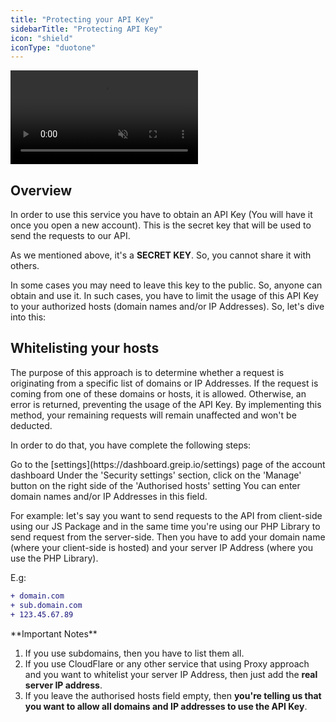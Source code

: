 ```yaml
---
title: "Protecting your API Key"
sidebarTitle: "Protecting API Key"
icon: "shield"
iconType: "duotone"
---
```


<Frame caption="Greip Dashboard – Protecting your API Key">
  <video
    autoPlay
    muted
    loop
    playsInline
    className="w-full rounded-xl"
    src="https://vz-0866dab1-a77.b-cdn.net/2edc67cf-e6f1-4361-8af6-25fb35fb361e/play_720p.mp4"
  ></video>
</Frame>

## Overview

In order to use this service you have to obtain an API Key (You will have it once you open a new account). This is the secret key that will be used to send the requests to our API.

As we mentioned above, it's a **SECRET KEY**. So, you cannot share it with others.

In some cases you may need to leave this key to the public. So, anyone can obtain and use it. In such cases, you have to limit the usage of this API Key to your authorized hosts (domain names and/or IP Addresses). So, let's dive into this:

## Whitelisting your hosts

The purpose of this approach is to determine whether a request is originating from a specific list of domains or IP Addresses. If the request is coming from one of these domains or hosts, it is allowed. Otherwise, an error is returned, preventing the usage of the API Key. By implementing this method, your remaining requests will remain unaffected and won't be deducted.

In order to do that, you have complete the following steps:

<Steps>
  <Step title="First Step">
    Go to the [settings](https://dashboard.greip.io/settings) page of the
    account dashboard
  </Step>
  <Step title="Second Step">
    Under the 'Security settings' section, click on the 'Manage' button on the
    right side of the 'Authorised hosts' setting
  </Step>
</Steps>

<Note>
You can enter domain names and/or IP Addresses in this field.

For example: let's say you want to send requests to the API from client-side using our JS Package and in the same time you're using our PHP Library to send request from the server-side. Then you have to add your domain name (where your client-side is hosted) and your server IP Address (where you use the PHP Library).

E.g:

```diff
+ domain.com
+ sub.domain.com
+ 123.45.67.89
```

</Note>

<Warning>
**Important Notes**

1. If you use subdomains, then you have to list them all.
2. If you use CloudFlare or any other service that using Proxy approach and you want to whitelist your server IP Address, then just add the **real server IP address**.
3. If you leave the authorised hosts field empty, then **you're telling us that you want to allow all domains and IP addresses to use the API Key**.

</Warning>
